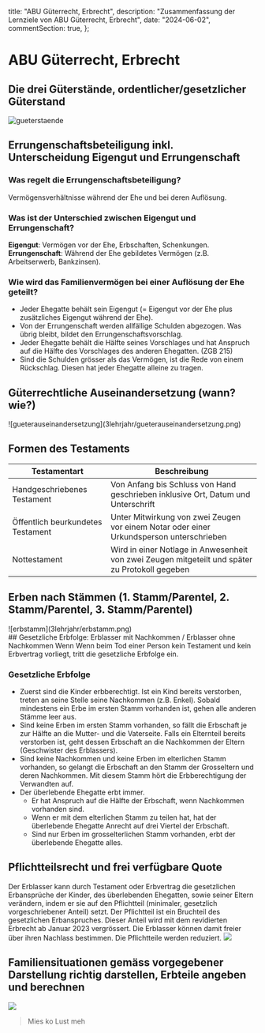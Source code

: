   title: "ABU Güterrecht, Erbrecht",
  description: "Zusammenfassung der Lernziele von ABU Güterrecht, Erbrecht",
  date: "2024-06-02",
  commentSection: true,
};

# ABU Güterrecht, Erbrecht

## Die drei Güterstände, ordentlicher/gesetzlicher Güterstand

![gueterstaende](3lehrjahr/gueterstaende.png)

## Errungenschaftsbeteiligung inkl. Unterscheidung Eigengut und Errungenschaft

### Was regelt die Errungenschaftsbeteiligung?

Vermögensverhältnisse während der Ehe und bei deren Auflösung.

### Was ist der Unterschied zwischen Eigengut und Errungenschaft?

**Eigengut**: Vermögen vor der Ehe, Erbschaften, Schenkungen.\
**Errungenschaft**: Während der Ehe gebildetes Vermögen (z.B. Arbeitserwerb, Bankzinsen).

### Wie wird das Familienvermögen bei einer Auflösung der Ehe geteilt?

- Jeder Ehegatte behält sein Eigengut (= Eigengut vor der Ehe plus zusätzliches Eigengut während der Ehe).
- Von der Errungenschaft werden allfällige Schulden abgezogen. Was übrig bleibt, bildet den Errungenschaftsvorschlag.
- Jeder Ehegatte behält die Hälfte seines Vorschlages und hat Anspruch auf die Hälfte des Vorschlages des anderen Ehegatten. (ZGB 215)
- Sind die Schulden grösser als das Vermögen, ist die Rede von einem Rückschlag. Diesen hat jeder Ehegatte alleine zu tragen.

## Güterrechtliche Auseinandersetzung (wann? wie?)

<div style={{ background: "white" }}>
  ![gueterauseinandersetzung](3lehrjahr/gueterauseinandersetzung.png)
</div>

## Formen des Testaments

| Testamentart                      | Beschreibung                                                                                    |
| --------------------------------- | ----------------------------------------------------------------------------------------------- |
| Handgeschriebenes Testament       | Von Anfang bis Schluss von Hand geschrieben inklusive Ort, Datum und Unterschrift               |
| Öffentlich beurkundetes Testament | Unter Mitwirkung von zwei Zeugen vor einem Notar oder einer Urkundsperson unterschrieben        |
| Nottestament                      | Wird in einer Notlage in Anwesenheit von zwei Zeugen mitgeteilt und später zu Protokoll gegeben |

## Erben nach Stämmen (1. Stamm/Parentel, 2. Stamm/Parentel, 3. Stamm/Parentel)

<div style={{ background: "white" }}>![erbstamm](3lehrjahr/erbstamm.png)</div>
## Gesetzliche Erbfolge: Erblasser mit Nachkommen / Erblasser ohne Nachkommen Wenn
Wenn beim Tod einer Person kein Testament und kein Erbvertrag vorliegt, tritt die
gesetzliche Erbfolge ein.

### Gesetzliche Erbfolge

- Zuerst sind die Kinder erbberechtigt. Ist ein Kind bereits verstorben, treten an seine Stelle seine Nachkommen (z.B. Enkel). Sobald mindestens ein Erbe im ersten Stamm vorhanden ist, gehen alle anderen Stämme leer aus.
- Sind keine Erben im ersten Stamm vorhanden, so fällt die Erbschaft je zur Hälfte an die Mutter- und die Vaterseite. Falls ein Elternteil bereits verstorben ist, geht dessen Erbschaft an die Nachkommen der Eltern (Geschwister des Erblassers).
- Sind keine Nachkommen und keine Erben im elterlichen Stamm vorhanden, so gelangt die Erbschaft an den Stamm der Grosseltern und deren Nachkommen. Mit diesem Stamm hört die Erbberechtigung der Verwandten auf.
- Der überlebende Ehegatte erbt immer.
  - Er hat Anspruch auf die Hälfte der Erbschaft, wenn Nachkommen vorhanden sind.
  - Wenn er mit dem elterlichen Stamm zu teilen hat, hat der überlebende Ehegatte Anrecht auf drei Viertel der Erbschaft.
  - Sind nur Erben im grosselterlichen Stamm vorhanden, erbt der überlebende Ehegatte alles.

## Pflichtteilsrecht und frei verfügbare Quote

Der Erblasser kann durch Testament oder Erbvertrag die gesetzlichen Erbansprüche der Kinder, des überlebenden Ehegatten, sowie seiner Eltern verändern, indem er sie auf den Pflichtteil (minimaler, gesetzlich vorgeschriebener Anteil) setzt. Der Pflichtteil ist ein Bruchteil des gesetzlichen Erbanspruches.
Dieser Anteil wird mit dem revidierten Erbrecht ab Januar 2023 vergrössert. Die Erblasser können damit freier über ihren Nachlass bestimmen. Die Pflichtteile werden reduziert.
![](3lehrjahr/pflichtteil.png)

## Familiensituationen gemäss vorgegebener Darstellung richtig darstellen, Erbteile angeben und berechnen

![](3lehrjahr/erbzeichnen.png)

> Mies ko Lust meh
